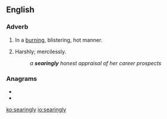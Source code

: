 ==English==

===Adverb===
{{en-adv}}

# In a [[burning]], blistering, hot manner.
# {{lb|en|figurative}} Harshly; mercilessly.
#: ''a '''searingly''' honest appraisal of her career prospects''

===Anagrams===
* {{l|en|layerings}}
* {{l|en|yearlings}}

[[ko:searingly]]
[[io:searingly]]